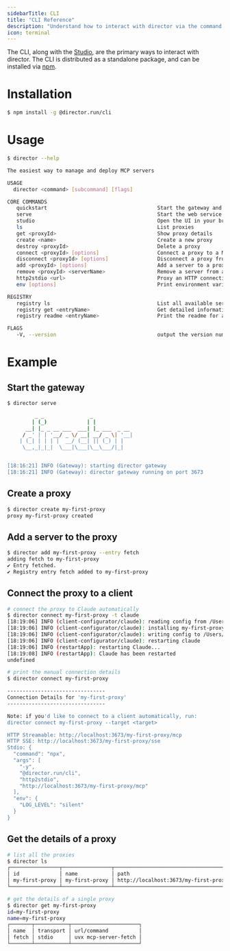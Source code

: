 ```yaml
---
sidebarTitle: CLI
title: "CLI Reference"
description: "Understand how to interact with director via the command line interface."
icon: terminal
---
```


The CLI, along with the [Studio](./studio), are the primary ways to interact with director. The CLI is distributed as a standalone package, and can be installed via [npm](https://www.npmjs.com/package/@director.run/cli).

# Installation

```bash
$ npm install -g @director.run/cli
```

# Usage

```bash
$ director --help

The easiest way to manage and deploy MCP servers

USAGE
  director <command> [subcommand] [flags]

CORE COMMANDS
   quickstart                                    Start the gateway and open the studio in your browser
   serve                                         Start the web service
   studio                                        Open the UI in your browser
   ls                                            List proxies
   get <proxyId>                                 Show proxy details
   create <name>                                 Create a new proxy
   destroy <proxyId>                             Delete a proxy
   connect <proxyId> [options]                   Connect a proxy to a MCP client
   disconnect <proxyId> [options]                Disconnect a proxy from an MCP client
   add <proxyId> [options]                       Add a server to a proxy.
   remove <proxyId> <serverName>                 Remove a server from a proxy
   http2stdio <url>                              Proxy an HTTP connection (sse or streamable) to a stdio stream
   env [options]                                 Print environment variables

REGISTRY
   registry ls                                   List all available servers in the registry
   registry get <entryName>                      Get detailed information about a registry item
   registry readme <entryName>                   Print the readme for a registry item

FLAGS
   -V, --version                                 output the version number
```


# Example


## Start the gateway

```bash
$ director serve

         _ _               _
        | (_)             | |
      __| |_ _ __ ___  ___| |_ ___  _ __
     / _' | | '__/ _ \/ __| __/ _ \| '__|
    | (_| | | | |  __/ (__| || (_) | |
     \__,_|_|_|  \___|\___|\__\___/|_|


[18:16:21] INFO (Gateway): starting director gateway
[18:16:21] INFO (Gateway): director gateway running on port 3673
```

## Create a proxy
```bash
$ director create my-first-proxy 
proxy my-first-proxy created
```

## Add a server to the proxy
```bash
$ director add my-first-proxy --entry fetch
adding fetch to my-first-proxy
✔ Entry fetched.
✔ Registry entry fetch added to my-first-proxy
```

## Connect the proxy to a client
```bash
# connect the proxy to Claude automatically
$ director connect my-first-proxy -t claude 
[18:19:06] INFO (client-configurator/claude): reading config from /Users/barnaby/Library/Application Support/Claude/claude_desktop_config.json
[18:19:06] INFO (client-configurator/claude): installing my-first-proxy
[18:19:06] INFO (client-configurator/claude): writing config to /Users/barnaby/Library/Application Support/Claude/claude_desktop_config.json
[18:19:06] INFO (client-configurator/claude): restarting claude
[18:19:06] INFO (restartApp): restarting Claude...
[18:19:08] INFO (restartApp): Claude has been restarted
undefined

# print the manual connection details
$ director connect my-first-proxy 

--------------------------------
Connection Details for 'my-first-proxy'
--------------------------------

Note: if you'd like to connect to a client automatically, run:
director connect my-first-proxy --target <target>

HTTP Streamable: http://localhost:3673/my-first-proxy/mcp
HTTP SSE: http://localhost:3673/my-first-proxy/sse
Stdio: {
  "command": "npx",
  "args": [
    "-y",
    "@director.run/cli",
    "http2stdio",
    "http://localhost:3673/my-first-proxy/mcp"
  ],
  "env": {
    "LOG_LEVEL": "silent"
  }
}
```

## Get the details of a proxy
```bash
# list all the proxies
$ director ls
┌────────────────┬────────────────┬──────────────────────────────────────────┐
│ id             │ name           │ path                                     │
│ my-first-proxy │ my-first-proxy │ http://localhost:3673/my-first-proxy/mcp │
└────────────────┴────────────────┴──────────────────────────────────────────┘

# get the details of a single proxy
$ director get my-first-proxy 
id=my-first-proxy
name=my-first-proxy
┌───────┬───────────┬──────────────────────┐
│ name  │ transport │ url/command          │
│ fetch │ stdio     │ uvx mcp-server-fetch │
└───────┴───────────┴──────────────────────┘
```